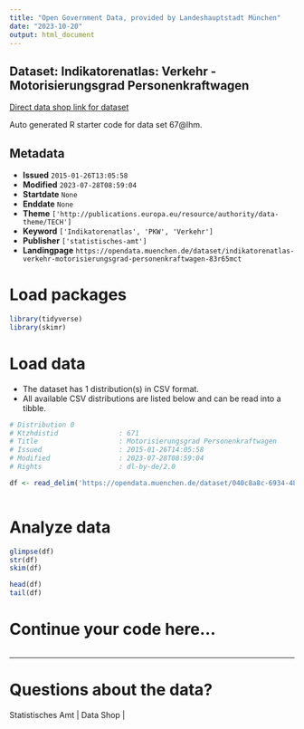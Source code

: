 ```yaml
---
title: "Open Government Data, provided by Landeshauptstadt München"
date: "2023-10-20"
output: html_document
---
```


## Dataset: Indikatorenatlas: Verkehr - Motorisierungsgrad Personenkraftwagen

[Direct data shop link for dataset](https://opendata.muenchen.de/dataset/indikatorenatlas-verkehr-motorisierungsgrad-personenkraftwagen-83r65mct)

Auto generated R starter code for data set 67@lhm.

## Metadata

- **Issued** `2015-01-26T13:05:58`
- **Modified** `2023-07-28T08:59:04`
- **Startdate** `None`
- **Enddate** `None`
- **Theme** `['http://publications.europa.eu/resource/authority/data-theme/TECH']`
- **Keyword** `['Indikatorenatlas', 'PKW', 'Verkehr']`
- **Publisher** `['statistisches-amt']`
- **Landingpage** `https://opendata.muenchen.de/dataset/indikatorenatlas-verkehr-motorisierungsgrad-personenkraftwagen-83r65mct`


# Load packages

```r

library(tidyverse)
library(skimr)

```

# Load data

-   The dataset has 1 distribution(s) in CSV format.
-   All available CSV distributions are listed below and can be read into a tibble.

```r

# Distribution 0
# Ktzhdistid               : 671
# Title                    : Motorisierungsgrad Personenkraftwagen
# Issued                   : 2015-01-26T14:05:58
# Modified                 : 2023-07-28T08:59:04
# Rights                   : dl-by-de/2.0

df <- read_delim('https://opendata.muenchen.de/dataset/040c8a8c-6934-48e6-8413-70b07f99a970/resource/627ff66d-010b-4e37-9509-d68646ba7a6f/download/indikat_verkehr_motorisierungsgrad_personenkraftwagen_240723.csv')



```

# Analyze data

```r

glimpse(df)
str(df)
skim(df)

head(df)
tail(df)

```

# Continue your code here...

```r

```

------------------------------------------------------------------------

# Questions about the data?

Statistisches Amt | Data Shop | 
